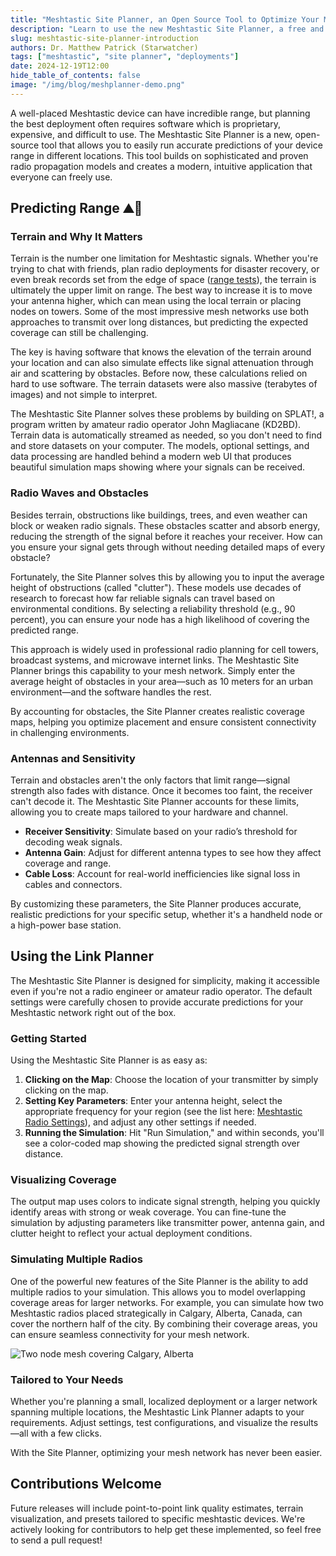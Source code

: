 ```yaml
---
title: "Meshtastic Site Planner, an Open Source Tool to Optimize Your Mesh Deployments"
description: "Learn to use the new Meshtastic Site Planner, a free and open-source utility that lets you run advanced physics models to quickly plan the best placements for your Meshtastic nodes."
slug: meshtastic-site-planner-introduction
authors: Dr. Matthew Patrick (Starwatcher)
tags: ["meshtastic", "site planner", "deployments"]
date: 2024-12-19T12:00
hide_table_of_contents: false
image: "/img/blog/meshplanner-demo.png"
---
```


A well-placed Meshtastic device can have incredible range, but planning the best deployment often requires software which is proprietary, expensive, and difficult to use. The Meshtastic Site Planner is a new, open-source tool that allows you to easily run accurate predictions of your device range in different locations. This tool builds on sophisticated and proven radio propagation models and creates a modern, intuitive application that everyone can freely use.

## Predicting Range ⛰️📡

### Terrain and Why It Matters

Terrain is the number one limitation for Meshtastic signals. Whether you're trying to chat with friends, plan radio deployments for disaster recovery, or even break records set from the edge of space ([range tests](https://meshtastic.org/docs/overview/range-tests/)), the terrain is ultimately the upper limit on range. The best way to increase it is to move your antenna higher, which can mean using the local terrain or placing nodes on towers. Some of the most impressive mesh networks use both approaches to transmit over long distances, but predicting the expected coverage can still be challenging. 

The key is having software that knows the elevation of the terrain around your location and can also simulate effects like signal attenuation through air and scattering by obstacles. Before now, these calculations relied on hard to use software. The terrain datasets were also massive (terabytes of images) and not simple to interpret.

The Meshtastic Site Planner solves these problems by building on SPLAT!, a program written by amateur radio operator John Magliacane (KD2BD). Terrain data is automatically streamed as needed, so you don't need to find and store datasets on your computer. The models, optional settings, and data processing are handled behind a modern web UI that produces beautiful simulation maps showing where your signals can be received. 

### Radio Waves and Obstacles

Besides terrain, obstructions like buildings, trees, and even weather can block or weaken radio signals. These obstacles scatter and absorb energy, reducing the strength of the signal before it reaches your receiver. How can you ensure your signal gets through without needing detailed maps of every obstacle? 

Fortunately, the Site Planner solves this by allowing you to input the average height of obstructions (called "clutter"). These models use decades of research to forecast how far reliable signals can travel based on environmental conditions. By selecting a reliability threshold (e.g., 90 percent), you can ensure your node has a high likelihood of covering the predicted range.

This approach is widely used in professional radio planning for cell towers, broadcast systems, and microwave internet links. The Meshtastic Site Planner brings this capability to your mesh network. Simply enter the average height of obstacles in your area—such as 10 meters for an urban environment—and the software handles the rest.

By accounting for obstacles, the Site Planner creates realistic coverage maps, helping you optimize placement and ensure consistent connectivity in challenging environments.

### Antennas and Sensitivity

Terrain and obstacles aren't the only factors that limit range—signal strength also fades with distance. Once it becomes too faint, the receiver can't decode it. The Meshtastic Site Planner accounts for these limits, allowing you to create maps tailored to your hardware and channel.

- **Receiver Sensitivity**: Simulate based on your radio’s threshold for decoding weak signals.
- **Antenna Gain**: Adjust for different antenna types to see how they affect coverage and range.
- **Cable Loss**: Account for real-world inefficiencies like signal loss in cables and connectors.

By customizing these parameters, the Site Planner produces accurate, realistic predictions for your specific setup, whether it's a handheld node or a high-power base station.

## Using the Link Planner

The Meshtastic Site Planner is designed for simplicity, making it accessible even if you're not a radio engineer or amateur radio operator. The default settings were carefully chosen to provide accurate predictions for your Meshtastic network right out of the box.

### Getting Started

Using the Meshtastic Site Planner is as easy as:
1. **Clicking on the Map**: Choose the location of your transmitter by simply clicking on the map.
2. **Setting Key Parameters**: Enter your antenna height, select the appropriate frequency for your region (see the list here: [Meshtastic Radio Settings](https://meshtastic.org/docs/overview/radio-settings/)), and adjust any other settings if needed.
3. **Running the Simulation**: Hit "Run Simulation," and within seconds, you'll see a color-coded map showing the predicted signal strength over distance.

### Visualizing Coverage

The output map uses colors to indicate signal strength, helping you quickly identify areas with strong or weak coverage. You can fine-tune the simulation by adjusting parameters like transmitter power, antenna gain, and clutter height to reflect your actual deployment conditions.

### Simulating Multiple Radios

One of the powerful new features of the Site Planner is the ability to add multiple radios to your simulation. This allows you to model overlapping coverage areas for larger networks. For example, you can simulate how two Meshtastic radios placed strategically in Calgary, Alberta, Canada, can cover the northern half of the city. By combining their coverage areas, you can ensure seamless connectivity for your mesh network.

![Two node mesh covering Calgary, Alberta]("/img/blog/siteplanner_two_sites.png")


### Tailored to Your Needs

Whether you're planning a small, localized deployment or a larger network spanning multiple locations, the Meshtastic Link Planner adapts to your requirements. Adjust settings, test configurations, and visualize the results—all with a few clicks.

With the Site Planner, optimizing your mesh network has never been easier.


## Contributions Welcome

Future releases will include point-to-point link quality estimates, terrain visualization, and presets tailored to specific meshtastic devices. We're actively looking for contributors to help get these implemented, so feel free to send a pull request!